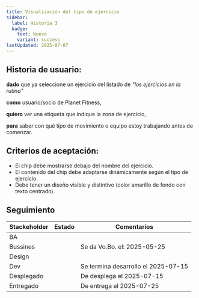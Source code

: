 ```yaml
---
title: Visualización del tipo de ejercicio
sidebar:
  label: Historia 3
  badge:
    text: Nuevo
    variant: success
lastUpdated: 2025-07-07
---
```



## Historia de usuario:

**dado** que ya seleccione un ejercicio del listado de _"los ejercicios en la rutina"_

**como** usuario/socio de Planet Fitness,

**quiero** ver una etiqueta que indique la zona de ejercicio,

**para** saber con qué tipo de movimiento o equipo estoy trabajando antes de comenzar.

## Criterios de aceptación:

  - El chip debe mostrarse debajo del nombre del ejercicio.
  - El contenido del chip debe adaptarse dinámicamente según el tipo de ejercicio.
  - Debe tener un diseño visible y distintivo (color amarillo de fondo con texto centrado).

## Seguimiento

| Stackeholder |                     Estado                    |             Comentarios             |
|--------------|-----------------------------------------------|------------------------------------ |
| BA           | <Badge text="Done" variant="success" />       |                                     |
| Bussines     | <Badge text="Done" variant="success" />       | Se da Vo.Bo. el: 2025-05-25         |
| Design       | <Badge text="Done" variant="success" />       |                                     |
| Dev          | <Badge text="Done" variant="success" />       | Se termina desarrollo el 2025-07-15 |
| Desplegado   | <Badge text="Done" variant="success" />       | De desplega el 2025-07-15           |
| Entregado    | <Badge text="Done" variant="success" />       | De entrega el 2025-07-25            |


